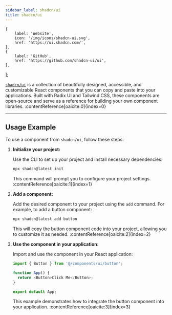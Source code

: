 ```yaml
---
sidebar_label: shadcn/ui
title: shadcn/ui
---
```



    {
        label: 'Website',
        icon: '/img/icons/shadcn-ui.svg',
        href: 'https://ui.shadcn.com/',
    },
    {
        label: 'GitHub',
        href: 'https://github.com/shadcn-ui/ui',
    },
];

<ToolTags toolName="shadcn/ui" />

<ToolLinks links={links} />

[`shadcn/ui`](https://ui.shadcn.com/) is a collection of beautifully designed, accessible, and customizable React components that you can copy and paste into your applications. Built with Radix UI and Tailwind CSS, these components are open-source and serve as a reference for building your own component libraries. :contentReference[oaicite:0]{index=0}

---

## Usage Example

To use a component from `shadcn/ui`, follow these steps:

1. **Initialize your project:**

   Use the CLI to set up your project and install necessary dependencies:

   ```bash
   npx shadcn@latest init
   ```

   This command will prompt you to configure your project settings. :contentReference[oaicite:1]{index=1}

2. **Add a component:**

   Add the desired component to your project using the `add` command. For example, to add a button component:

   ```bash
   npx shadcn@latest add button
   ```

   This will copy the button component code into your project, allowing you to customize it as needed. :contentReference[oaicite:2]{index=2}

3. **Use the component in your application:**

   Import and use the component in your React application:

   ```javascript
   import { Button } from '@/components/ui/button';

   function App() {
     return <Button>Click Me</Button>;
   }

   export default App;
   ```

   This example demonstrates how to integrate the button component into your application. :contentReference[oaicite:3]{index=3}
